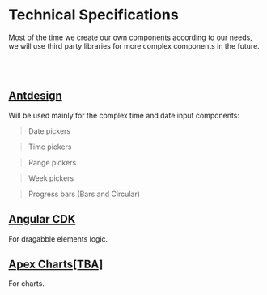 
<Meta title="Technical Specifications" />


# Technical Specifications

Most of the time we create our own components according to our needs, we will use third party libraries for more complex components in the future.

<br></br>

##  [Antdesign](https://ng.ant.design/docs/introduce/en)

Will be used mainly for the complex time and date input components:

> Date pickers

> Time pickers

> Range pickers

> Week pickers

> Progress bars (Bars and Circular)

##  [Angular CDK](https://github.com/angular/components)

For dragabble elements logic.

##  [Apex Charts[TBA]](https://apexcharts.com/docs/angular-charts/)

For charts.





